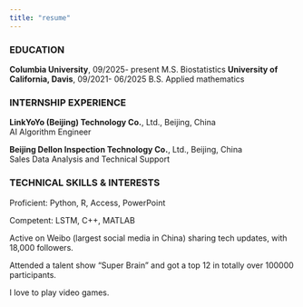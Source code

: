 ```yaml
---
title: "resume"
---
```

### EDUCATION

**Columbia University**, 09/2025- present M.S. Biostatistics 
**University of California, Davis**, 09/2021- 06/2025 B.S. Applied mathematics

### INTERNSHIP EXPERIENCE

**LinkYoYo (Beijing) Technology Co.**, Ltd., Beijing, China   
AI Algorithm Engineer

**Beijing Dellon Inspection Technology Co.**, Ltd., Beijing, China    
Sales Data Analysis and Technical Support

### TECHNICAL SKILLS & INTERESTS

Proficient: Python, R, Access, PowerPoint

Competent: LSTM, C++, MATLAB

Active on Weibo (largest social media in China) sharing tech updates, with 18,000 followers.

Attended a talent show “Super Brain” and got a top 12 in totally over 100000 participants.

I love to play video games. 